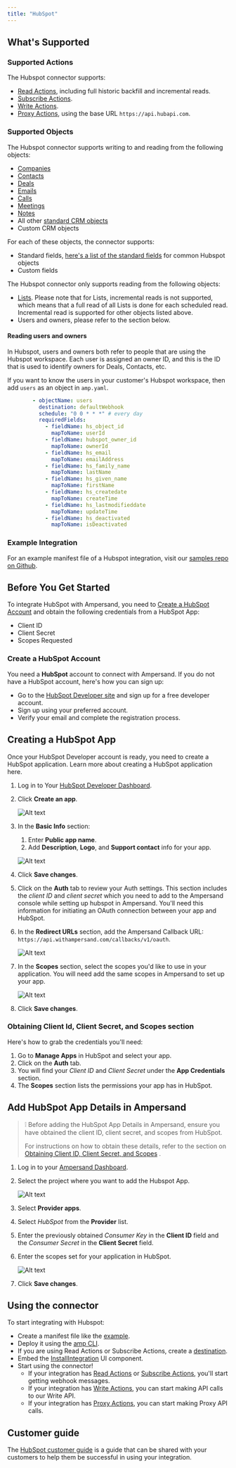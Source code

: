 ```yaml
---
title: "HubSpot"
---
```

## What's Supported

### Supported Actions

The Hubspot connector supports:
- [Read Actions](/read-actions), including full historic backfill and incremental reads.
- [Subscribe Actions](/subscribe-actions).
- [Write Actions](/write-actions).
- [Proxy Actions](/proxy-actions), using the base URL `https://api.hubapi.com`.

### Supported Objects

The Hubspot connector supports writing to and reading from the following objects:
- [Companies](https://developers.hubspot.com/docs/api/crm/companies)
- [Contacts](https://developers.hubspot.com/docs/api/crm/contacts)
- [Deals](https://developers.hubspot.com/docs/api/crm/deals)
- [Emails](https://developers.hubspot.com/docs/guides/api/crm/engagements/email)
- [Calls](https://developers.hubspot.com/docs/guides/api/crm/engagements/calls)
- [Meetings](https://developers.hubspot.com/docs/guides/api/crm/engagements/meetings)
- [Notes](https://developers.hubspot.com/docs/guides/api/crm/engagements/notes)
- All other [standard CRM objects](https://developers.hubspot.com/docs/guides/api/crm/understanding-the-crm#object-type-ids)
- Custom CRM objects

For each of these objects, the connector supports:
- Standard fields, [here's a list of the standard fields](https://docs.google.com/spreadsheets/d/1FGc9zT_J9dyGghDxvqeioAva-5Gj7-2DQzKNMrbrPvw/view?usp=sharing) for common Hubspot objects
- Custom fields

The Hubspot connector only supports reading from the following objects:
- [Lists](https://developers.hubspot.com/docs/guides/api/crm/lists/overview). Please note that for Lists, incremental reads is not supported, which means that a full read of all Lists is done for each scheduled read. Incremental read is supported for other objects listed above.
- Users and owners, please refer to the section below.

#### Reading users and owners

In Hubspot, users and owners both refer to people that are using the Hubspot workspace. Each user is assigned an owner ID, and this is the ID that is used to identify owners for Deals, Contacts, etc.

If you want to know the users in your customer's Hubspot workspace, then add `users` as an object in `amp.yaml`.

```YAML
        - objectName: users
          destination: defaultWebhook
          schedule: "0 0 * * *" # every day
          requiredFields:
            - fieldName: hs_object_id
              mapToName: userId
            - fieldName: hubspot_owner_id
              mapToName: ownerId
            - fieldName: hs_email
              mapToName: emailAddress
            - fieldName: hs_family_name
              mapToName: lastName
            - fieldName: hs_given_name
              mapToName: firstName
            - fieldName: hs_createdate
              mapToName: createTime
            - fieldName: hs_lastmodifieddate
              mapToName: updateTime
            - fieldName: hs_deactivated
              mapToName: isDeactivated   
```

### Example Integration

For an example manifest file of a Hubspot integration, visit our [samples repo on Github](https://github.com/amp-labs/samples/blob/main/hubspot/amp.yaml).

## Before You Get Started

To integrate HubSpot with Ampersand, you need to [Create a HubSpot Account](#create-a-hubspot-account) and obtain the following credentials from a HubSpot App:

- Client ID
- Client Secret
- Scopes Requested

### Create a HubSpot Account

You need a **HubSpot** account to connect with Ampersand. If you do not have a HubSpot account, here's how you can sign up:

- Go to the [HubSpot Developer site](https://app.hubspot.com/signup-hubspot/developers) and sign up for a free developer account.
- Sign up using your preferred  account.
- Verify your email and complete the registration process.

## Creating a HubSpot App

Once your HubSpot Developer account is ready, you need to create a HubSpot application. Learn more about creating a HubSpot application here.

1. Log in to Your [HubSpot Developer Dashboard](https://app.hubspot.com/signup-hubspot/developers?_ga=2.135957745.1749898245.1717410216-1887335227.1717410216&_gl=1*757l65*_ga*MTg4NzMzNTIyNy4xNzE3NDEwMjE2*_ga_LXTM6CQ0XK*MTcxNzQxMDIxNS4xLjEuMTcxNzQxMDg2OS40OS4wLjA.&step=existing_user).
2. Click **Create an app**.

   ![Alt text](/images/provider-guides/a8c2c6f-hubspot1.gif)
3. In the **Basic Info** section:

   1. Enter **Public app name**. 
   2. Add **Description**, **Logo**, and **Support contact** info for your app.

   ![Alt text](/images/provider-guides/a8c2c6f-hubspot1.gif)


1. Click **Save changes**.
2. Click on the **Auth** tab to review your Auth settings.  This section includes the _client ID_ and _client secret_ which you need to add to the Ampersand console while setting up hubspot in Ampersand. You'll need this information for initiating an OAuth connection between your app and HubSpot.
3. In the **Redirect URLs** section, add the Ampersand Callback URL: `https://api.withampersand.com/callbacks/v1/oauth`.

   ![Alt text](/images/provider-guides/013943e-hubspot3.gif)
4. In the **Scopes** section, select the scopes you'd like to use in your application. You will need add the same scopes in Ampersand to set up your app. 

   ![Alt text](/images/provider-guides/1b56fb4-hubspot5.gif)
5. Click **Save changes**.

### Obtaining Client Id, Client Secret, and Scopes section

Here's how to grab the credentials you'll need:

1. Go to **Manage Apps** in HubSpot and select your app.
2. Click on the **Auth** tab.
3. You will find your _Client ID_ and _Client Secret_ under the **App Credentials** section. 
4. The **Scopes** section lists the permissions your app has in HubSpot.

## Add HubSpot App Details in Ampersand

> ❕ Before adding the HubSpot App Details in Ampersand, ensure you have obtained the client ID, client secret, and scopes from HubSpot.
> 
> For instructions on how to obtain these details, refer to the section on [Obtaining Client ID, Client Secret, and Scopes](https://docs.withampersand.com/docs/hubspot-guide#obtaining-client-id-client-secret-and-scopes-section) .

1. Log in to your [Ampersand Dashboard](https://dashboard.withampersand.com).
2. Select the project where you want to add the Hubspot App.

   ![Alt text](/images/provider-guides/dd47b7a-Ampersand.png)

3. Select **Provider apps**.
4. Select _HubSpot_ from the **Provider** list. 
5. Enter the previously obtained _Consumer Key_ in the **Client ID** field and the _Consumer Secret_ in the **Client Secret** field.
6. Enter the scopes set for your application in HubSpot.

   ![Alt text](/images/provider-guides/f4ada70-hubspot6.gif)

7. Click **Save changes**.

## Using the connector

To start integrating with Hubspot:
- Create a manifest file like the [example](https://github.com/amp-labs/samples/blob/main/hubspot/amp.yaml).
- Deploy it using the [amp CLI](/cli/overview).
- If you are using Read Actions or Subscribe Actions, create a [destination](/destinations).
- Embed the [InstallIntegration](/embeddable-ui-components#install-integration) UI component.
- Start using the connector!
   - If your integration has [Read Actions](/read-actions) or [Subscribe Actions](/subscribe-actions), you'll start getting webhook messages.
   - If your integration has [Write Actions](/write-actions), you can start making API calls to our Write API.
   - If your integration has [Proxy Actions](/proxy-actions), you can start making Proxy API calls.

## Customer guide

The [HubSpot customer guide](/customer-guides/hubspot) is a guide that can be shared with your customers to help them be successful in using your integration.
